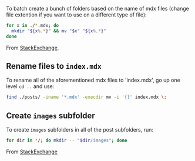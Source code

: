 To batch create a bunch of folders based on the name of mdx files (change file extention if you want to use on a different type of file): 

``` sh
for x in ./*.mdx; do
  mkdir "${x%.*}" && mv "$x" "${x%.*}"
done
```

From [StackExchange](https://unix.stackexchange.com/questions/219991/how-do-i-create-a-directory-for-every-file-in-a-parent-directory).

## Rename files to `index.mdx`

To rename all of the aforementioned mdx files to 'index.mdx', go up one level `cd ..` and use:

``` sh
find ./posts/ -iname '*.mdx' -execdir mv -i '{}' index.mdx \;
```

## Create `images` subfolder

To create `images` subfolders in all of the post subfolders, run:

``` sh
for dir in */; do mkdir -- "$dir/images"; done
```

From [StackExchange](https://unix.stackexchange.com/questions/61907/how-do-i-create-a-directory-in-all-subdirectories)